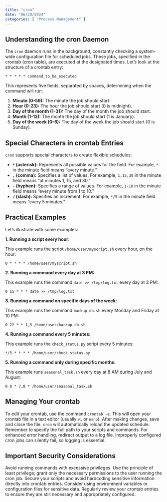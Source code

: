 ```yaml
---
title: "cron"
date: "06/28/2024"
categories: [ "Process Management" ]
---
```

## Understanding the cron Daemon

The `cron` daemon runs in the background, constantly checking a system-wide configuration file for scheduled jobs.  These jobs, specified in the crontab (cron table), are executed at the designated times.  Let's look at the structure of a crontab entry:

```
* * * * * command_to_be_executed
```

This represents five fields, separated by spaces, determining when the command will run:

1. **Minute (0-59):**  The minute the job should start.
2. **Hour (0-23):** The hour the job should start (0 is midnight).
3. **Day of the month (1-31):** The day of the month the job should start.
4. **Month (1-12):** The month the job should start (1 is January).
5. **Day of the week (0-6):** The day of the week the job should start (0 is Sunday).

## Special Characters in crontab Entries

`cron` supports special characters to create flexible schedules:

* **`*` (asterisk):** Represents all possible values for the field.  For example, `*` in the minute field means "every minute."
* **`,` (comma):** Specifies a list of values.  For example, `1,15,30` in the minute field means "at minutes 1, 15, and 30."
* **`-` (hyphen):** Specifies a range of values.  For example, `1-10` in the minute field means "every minute from 1 to 10."
* **`/` (slash):** Specifies an increment.  For example, `*/5` in the minute field means "every 5 minutes."


##  Practical Examples

Let's illustrate with some examples:

**1. Running a script every hour:**

This example runs the script `/home/user/myscript.sh` every hour, on the hour:

```
0 * * * * /home/user/myscript.sh
```

**2. Running a command every day at 3 PM:**

This example runs the command `date >> /tmp/log.txt` every day at 3 PM:

```
0 15 * * * date >> /tmp/log.txt
```

**3. Running a command on specific days of the week:**

This example runs the command `backup_db.sh` every Monday and Friday at 10 PM:

```
0 22 * * 1,5 /home/user/backup_db.sh
```

**4. Running a command every 5 minutes:**

This example runs the `check_status.py` script every 5 minutes:

```
*/5 * * * * /home/user/check_status.py
```

**5. Running a command only during specific months:**

This example runs `seasonal_task.sh` every day at 8 AM during July and August:

```
0 8 * 7,8 * /home/user/seasonal_task.sh
```

## Managing Your crontab

To edit your crontab, use the command `crontab -e`.  This will open your crontab file in a text editor (usually `vi` or `nano`).  After making changes, save and close the file.  `cron` will automatically reload the updated schedule.  Remember to specify the full path to your scripts and commands.  For enhanced error handling, redirect output to a log file.  Improperly configured cron jobs can silently fail, so logging is essential.


##  Important Security Considerations

Avoid running commands with excessive privileges. Use the principle of least privilege; grant only the necessary permissions to the user running the cron job. Secure your scripts and avoid hardcoding sensitive information directly into crontab entries. Consider using environment variables or configuration files for sensitive data. Regularly review your crontab entries to ensure they are still necessary and appropriately configured.


